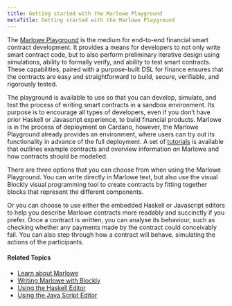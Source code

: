 ```yaml
---
title: Getting started with the Marlowe Playground
metaTitle: Getting started with the Marlowe Playground
---
```

The [Marlowe Playground](https://play.marlowe-finance.io) is the medium for end-to-end financial smart contract development. It provides a means for developers to not only write smart contract code, but to also perform preliminary iterative design using simulations, ability to formally verify, and ability to test smart contracts. These capabilities, paired with a purpose-built DSL for finance ensures that the contracts are easy and straightforward to build, secure, verifiable, and rigorously tested. 

The playground is available to use so that you can develop, simulate, and test the process of writing smart contracts in a sandbox environment. Its purpose is to encourage all types of developers, even if you don’t have prior Haskell or Javascript experience, to build financial products. Marlowe is in the process of deployment on Cardano, however, the Marlowe Playground already provides an environment, where users can try out its functionality in advance of the full deployment. A set of [tutorials](https://play.marlowe-finance.io/doc/marlowe/tutorials/index.html) is available that outlines example contracts and overview information on Marlowe and how contracts should be modelled. 

There are three options that you can choose from when using the Marlowe Playground. You can write directly in Marlowe text, but also use the visual Blockly visual programming tool to create contracts by fitting together blocks that represent the different components. 

Or you can choose to use either the embedded Haskell or Javascript editors to help you describe Marlowe contracts more readably and succinctly if you prefer. Once a contract is written, you can analyse its behaviour, such as checking whether any payments made by the contract could conceivably fail. You can also step through how a contract will behave, simulating the actions of the participants.

#### Related Topics

- [Learn about Marlowe](/marlowe/learn-about-marlowe)
- [Writing Marlowe with Blockly](/marlowe/writing-marlowe-with-blockly)
- [Using the Haskell Editor](/marlowe/using-the-haskell-editor)
- [Using the Java Script Editor](/marlowe/using-javascript-editor)

